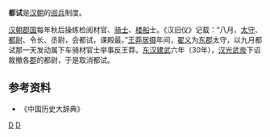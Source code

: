 '''都试'''是[[汉朝|汉朝]]的[[阅兵|阅兵]]制度。
        
[[汉朝|汉朝]][[郡国|郡国]]每年秋后操练检阅材官、[[骑士|骑士]]、[[楼船|楼船]]士。《汉旧仪》记载：“八月，[[太守|太守]]、[[都尉|都尉]]、令长、丞尉，会都试，课殿最。”[[王莽|王莽]][[居摄|居摄]]年间，[[翟义|翟义]]为[[东郡|东郡]]太守，以九月都试那一天发动属下车骑材官士举事反王莽。[[东汉|东汉]][[建武_(东汉)|建武]]六年（30年），[[汉光武帝|汉光武帝]]下诏裁撤各[[郡|郡]]的都尉，于是取消都试。
==参考资料==
*《中国历史大辞典》
{{漢朝歷史事件}}
[[Category:汉朝军事|D]]
[[Category:中国古代军事制度|D]]